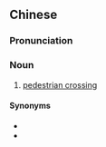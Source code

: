 ==Chinese==
{{zh-forms|type=23}}

===Pronunciation===
{{zh-pron
|m=xíngrén chuānyuèdào
|c=hang4 jan4 cyun1 jyut6 dou6
|cat=n
}}

===Noun===
{{zh-noun}}

# [[pedestrian crossing]] {{gloss|place for pedestrians to cross a street}}

====Synonyms====
* {{zh-l|橫斷步道}}
* {{zh-l|人行橫道}}